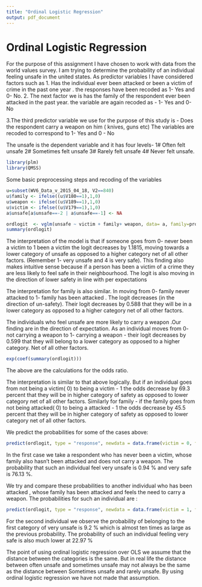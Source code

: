 ```yaml
---
title: "Ordinal Logistic Regression"
output: pdf_document
---
```

# Ordinal Logistic Regression


For the purpose of this assignment I have chosen to work with data from the world values survey. I am trying to determine the probability of an individual feeling unsafe in the united states. As predictor variables I have considered factors such as 
1. Has the individual ever been attacked or been a victim of crime in the past one year . the responses have been recoded as 1- Yes and 0- No.
2. 
The next factor we is has the family of the respondent ever been attacked in the past year. the variable are again recoded as - 1- Yes and 0- No

3.The third predictor variable we use for the purpose of this study is - Does the respondent carry a weapon on him ( knives, guns etc) The variables are recoded to correspond to 1- Yes and 0 - No

The unsafe is the dependent variable and it has four levels- 
1# Often felt unsafe 
2# Sometimes felt unsafe
3# Rarely felt unsafe
4# Never felt unsafe.

```r
library(plm)
library(QMSS)
```

Some basic preprocessing steps and recoding of the variables
```r
u=subset(WV6_Data_v_2015_04_18, V2==840)
u$family <- ifelse((u$V180==1),1,0)
u$weapon <- ifelse((u$V189==1),1,0)
u$victim <- ifelse((u$V179==1),1,0)
a$unsafe[a$unsafe==-2 | a$unsafe==-1] <- NA

```

```r
ordlogit  <- vglm(unsafe ~ victim + family+ weapon, data= a, family=propodds)
summary(ordlogit)
```

The interpretation of the model is that if someone goes from 0- never been a victim to 1 been a victim the logit decreases by 1.1815, moving towards a lower category of unsafe as opposed to a higher category net of all other factors. (Remember 1- very unsafe and 4 is very safe).
This finding also makes intuitive sense because if a person has been a victim of a crime they are less likely to feel safe in their neighbourhood. The logit is also moving in the direction of lower safety in line with per expectations

The interpretation for family is also similar. In moving from 0- family never attacked to 1- family has been attacked . The logit decreases (in the direction of un-safety). Their logit decreases by 0.588 that they will be in a lower category as opposed to a higher category net of all other factors. 

The individuals who feel unsafe are more likely to carry a weapon .Our finding are in the direction of expectation. As an individual moves from 0- not carrying a weapon to 1- carrying a weapon - their logit decreases by 0.599 that they will belong to a lower category as opposed to a higher category. Net of all other factors.

```r
exp(coef(summary(ordlogit)))

```
The above are the calculations for the odds ratio. 

The interpretation is similar to that above logically. But if an individual goes from not being a victim( 0) to being a victim - 1 the odds decrease by 69.3 percent that they will be in higher category of safety as opposed to  lower category net of all other factors. Similarly for family - if the family goes from not being attacked( 0) to being a attacked - 1 the odds decrease by 45.5 percent that they will be in higher category of safety as opposed to  lower category net of all other factors.


We predict the probabilities for some of the cases above:

```r
predict(ordlogit, type = "response", newdata = data.frame(victim = 0, family =0, weapon = 0 ))
```

In the first case we take a respondent who has never been a victim, whose family also hasn't been attacked and does not carry a weapon. The probability that such an individual feel very unsafe is 0.94 % and very safe is 76.13 %.


We try and compare these probabilities to another individual who has been attacked , whose family has been attacked and feels the need to carry a weapon. The probabilities for such an individual are :
```r
predict(ordlogit, type = "response", newdata = data.frame(victim = 1, family =1, weapon = 1 ))
```

For the second individual we observe the probability of belonging to the first category of very unsafe is 9.2 % which is almost ten times as large as the previous probability. The probability of such an individual feeling very safe is also much lower at 22.97 % 

The point of using ordinal logistic regression over OLS we assume that the distance between the categories is the same. But in real life the distance between often unsafe and sometimes unsafe may not always be the same as the distance between Sometimes unsafe and rarely unsafe. By using ordinal logistic regression we have not made that assumption.



